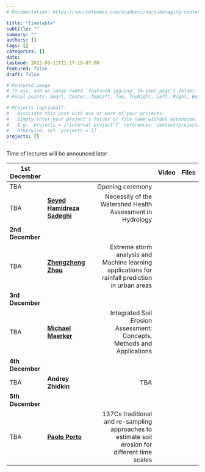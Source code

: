 ```yaml
---
# Documentation: https://sourcethemes.com/academic/docs/managing-content/

title: "Timetable"
subtitle: ""
summary: ""
authors: []
tags: []
categories: []
date: 
lastmod: 2022-09-11T11:17:19-07:00
featured: false
draft: false

# Featured image
# To use, add an image named `featured.jpg/png` to your page's folder.
# Focal points: Smart, Center, TopLeft, Top, TopRight, Left, Right, BottomLeft, Bottom, BottomRight.

# Projects (optional).
#   Associate this post with one or more of your projects.
#   Simply enter your project's folder or file name without extension.
#   E.g. `projects = ["internal-project"]` references `content/project/deep-learning/index.md`.
#   Otherwise, set `projects = []`.
projects: []
---
```


Time of lectures will be announced later


| 1st December |||Video|Files|
|----------|:-------------|------------------:|--:|--:|
| TBA |    |  Opening ceremony|||
| TBA |  **[Seyed Hamidreza Sadeghi](/authors/sadeghi/)**  |  Necessity of the Watershed Health Assessment in Hydrology| **<i class="fab fa-youtube"></i>** | **<i class="fas fa-file-pdf"></i>** |
| **2nd December** |
| TBA |  **[Zhengzheng Zhou](/authors/zhou/)**  |  Extreme storm analysis and Machine learning applications for rainfall prediction in urban areas| **<i class="fab fa-youtube"></i>** | **<i class="fas fa-file-pdf"></i>** |
| **3rd December** |
| TBA |  **[Michael Maerker](/authors/maercker/)**  |  Integrated Soil Erosion Assessment: Concepts, Methods and Applications| **<i class="fab fa-youtube"></i>** | **<i class="fas fa-file-pdf"></i>** |
| **4th December** |
| TBA |  **Andrey Zhidkin**  |  TBA| **<i class="fab fa-youtube"></i>** | **<i class="fas fa-file-pdf"></i>** |
| **5th December** |
| TBA |  **[Paolo Porto](/authors/porto/)**  | 137Cs traditional and re-sampling approaches to estimate soil erosion for different time scales| **<i class="fab fa-youtube"></i>** | **<i class="fas fa-file-pdf"></i>** |
